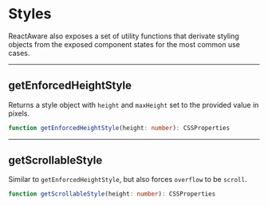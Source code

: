 # Styles

ReactAware also exposes a set of utility functions that derivate styling objects
from the exposed component states for the most common use cases.

---

## getEnforcedHeightStyle

Returns a style object with `height` and `maxHeight` set to the provided value
in pixels.

```ts
function getEnforcedHeightStyle(height: number): CSSProperties
```

---

## getScrollableStyle

Similar to `getEnforcedHeightStyle`, but also forces `overflow` to be `scroll`.

```ts
function getScrollableStyle(height: number): CSSProperties
```
